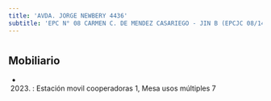 ```yaml
---
title: 'AVDA. JORGE NEWBERY 4436'
subtitle: 'EPC N° 08 CARMEN C. DE MENDEZ CASARIEGO - JIN B (EPCJC 08/14°)'
---
```


#


## Mobiliario

*  (2023) : Estación movil cooperadoras 1, Mesa usos múltiples 7 



